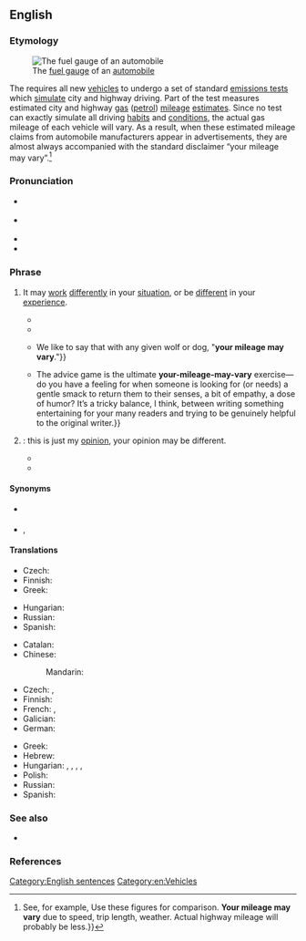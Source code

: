 ==English==
{{was wotd|2018|September|30}}

===Etymology===
[[File:Auto fuel gauge.jpg|thumb|The [[fuel gauge]] of an [[automobile]]]]

The {{w|United States Environmental Protection Agency}} requires all new [[vehicle]]s to undergo a set of standard [[emissions test]]s which [[simulate]] city and highway driving. Part of the test measures estimated city and highway [[gas#Noun|gas]] ([[petrol]]) [[mileage]] [[estimate#Noun|estimates]]. Since no test can exactly simulate all driving [[habit]]s and [[condition#Noun|conditions]], the actual gas mileage of each vehicle will vary. As a result, when these estimated mileage claims from automobile manufacturers appear in advertisements, they are almost always accompanied with the standard disclaimer “your mileage may vary”.<ref>See, for example, {{cite-journal|title=The Tough American Concord [advertisement]|magazine={{w|Field & Stream}}|location=New York, N.Y.|publisher=[[w:Hachette Filipacchi Media U.S.|CBS Publications]]|month=November|year=1981|volume=LXXXVI|issue=7|page=25|pageurl=https://books.google.com/books?id=La2FkOhS2XkC&pg=PA25|issn=0015-0673|oclc=263606705|passage=25 EPA EST[IMATED] MPG / {{...}} Use these figures for comparison. '''Your mileage may vary''' due to speed, trip length, weather. Actual highway mileage will probably be less.}}</ref>

===Pronunciation===
* {{a|RP}} {{IPA|en|/jə ˈmaɪlədʒ meɪ ˈvɛəɹi/}}
* {{a|GA}} {{IPA|en|/jɚ ˈmaɪlədʒ meɪ ˈvɛəɹi/}}
* {{audio|en|en-au-your mileage may vary.ogg|Audio (AU)}}
* {{hyphenation|en|your mile|age may vary}}

===Phrase===
{{head|en|phrase}}

# {{lb|en|North America|idiomatic|often|computing}} It may [[work#Verb|work]] [[differently]] in your [[situation]], or be [[different]] in your [[experience]].
#: {{ux|en|The battery lasts a day in my phone, but '''your mileage may vary'''.}}
#* {{quote-book|en|author=Jim Melton|author2=Alan R. Simon|chapter=Basic Data Definition Language (DDL)|title=Understanding the New SQL: A Complete Guide|location=San Francisco, Calif.|publisher={{w|Morgan Kaufmann Publishers}}|year=1993|section=section 4.3.4 (Temporary Tables)|page=74|pageurl=https://books.google.com//books?id=ZOOMSTZ4T_QC&pg=PA74|isbn=978-1-55860-245-8|passage=When that definition is executed, the metadata for the temporary table is put into your schema (most likely—'''your mileage may vary'''), but no space is allocated to hold data.}}
#* {{quote-book|en|author=Bob LeVitus|authorlink=Bob LeVitus|title=Macintosh System 7.5 for Dummies|series={{w|For Dummies}}|location=San Mateo, Calif.|publisher=[[w:International Data Group|IDG Books]]|year=1994|page=328|isbn=978-1-56884-197-7|passage=In other words, '''your mileage may vary''' and my disk-size figures are just estimates provided for your convenience.}}
#* {{quote-book|en|author=Jessica Addams|author2=Andrew Miller|chapter=Modern Wolf Mythology: The Things that ‘Everyone Knows’|chapterurl=https://books.google.com/books?id=aCPO4RsS4e4C&pg=PT57|title=Between Dog and Wolf: Understanding the Connection and the Confusion|location=Wenatchee, Wash.|publisher=Dogwise Publishing|year=2012|isbn=978-1-61781-055-8|passage=We pause here to emphasize that ''with animals, there are no absolutes''. {{...}} We like to say that with any given wolf or dog, "'''your mileage may vary'''."}}
#* {{quote-journal|en|author=Daniel Mallory Ortberg|authorlink=Daniel Mallory Ortberg|author2=Emily Yoffe|authorlink2=Emily Yoffe|title=Dear Prudie, from Prudie: Emily Yoffe’s advice to her successor, Mallory Ortberg|url=http://www.slate.com/articles/life/dear_prudence/2015/11/emily_yoffe_s_advice_to_mallory_ortberg_the_next_dear_prudence.html|archiveurl=https://web.archive.org/web/20180207052552/http://www.slate.com:80/articles/life/dear_prudence/2015/11/emily_yoffe_s_advice_to_mallory_ortberg_the_next_dear_prudence.html|archivedate=7 February 2018|magazine=[[w:Slate (magazine)|Slate]]|date=12 November 2015|passage=Mallory Ortberg: {{...}} The advice game is the ultimate '''your-mileage-may-vary''' exercise—do you have a feeling for when someone is looking for (or needs) a gentle smack to return them to their senses, a bit of empathy, a dose of humor? It’s a tricky balance, I think, between writing something entertaining for your many readers and trying to be genuinely helpful to the original writer.}}
# {{lb|en|North America|idiomatic}} {{non-gloss definition|Used to express a possible [[difference]] in [[taste#Noun|taste]]}}: this is just my [[opinion]], your opinion may be different.
#: {{ux|en|I think that red dress looks really good on you, but '''your mileage may vary''', of course.}}
#* {{quote-journal|en|author=Brian Truitt|title=Review: ‘Fate’ is furious enough to excite the faithful|url=https://www.usatoday.com/story/life/movies/2017/04/12/review-fate-of-the-furious-movie/100331360/|archiveurl=https://web.archive.org/web/20180906223033/https://www.usatoday.com/story/life/movies/2017/04/12/review-fate-of-the-furious-movie/100331360/|archivedate=6 September 2018|newspaper={{w|USA Today}}|date=12 April 2017|passage='''Your mileage may vary''' when it comes to the over-the-top carnage and in-your-face machismo, but it’s impressive just how bonkers ''Fate'' &#91;''{{w|The Fate of the Furious}}''&#93; is, like a litter of kittens hopped up on grade-A catnip.}}
#* {{quote-journal|en|author=Leslie Wu|title=Mobile Hotel Rooms are the New Home away from Home|url=https://www.forbes.com/sites/lesliewu/2018/08/31/mobile-hotel-rooms-are-the-new-home-away-from-home/|archiveurl=<!--Currently unable to archive using Archive.org-->|archivedate=|magazine={{w|Forbes}}|date=31 August 2018|passage=The privatization of luxury space in planes, trains and automobiles have certainly enhanced our ability to keep to ourselves on the road (see the rise of personal pods at airports for a recent example of the lengths people will go to for solitude). And as those spaces get increasingly automated, human interaction is becoming increasingly limited (although '''your mileage may vary''' as to how much you really enjoy that interaction with customs or gate agents).}}

====Synonyms====
* {{l|en|YMMV}} {{q|initialism}}
* {{l|en|your mileage may differ}}, {{l|en|YMMD}}

====Translations====
{{trans-top|it may work differently in your situation}}
* Czech: {{t|cs|[[možná]] [[to]] [[máte]] [[jinak]]}}
* Finnish: {{t|fi|[[sinun]] [[tilanteesta|tilanteestasi]] [[en]] [[osaa]] [[sanoa]]}}
* Greek: {{t|el|[[ίσως]] [[να]] [[δουλεύω|δουλεύει]] [[διαφορετικά]] [[για]] [[εσένα]]}}
{{trans-mid}}
* Hungarian: {{t|hu|[[ez]] ([[persze]]) [[mindenkinél]] [[másként]]/[[máshogy]]/[[máshogyan]] [[van]]/[[működik]]}}
* Russian: {{t|ru|[[э́то]] [[мо́жет]] [[срабо́тать]] у [[тебя́]] [[по-друго́му]]}}
* Spanish: {{t|es|[[podría]] [[funcionar]] [[diferentemente]] [[para]] [[ti]]}}
{{trans-bottom}}

{{trans-top-also|this is just my opinion|there's no accounting for taste}}
* Catalan: {{t|ca|és només la meva opinió}}
* Chinese:
*: Mandarin: {{t+|cmn|見仁見智}}
* Czech: {{t|cs|[[myslím]] [[si]] [[aspoň]] [[já]]}}, {{t|cs|proti gustu}}
* Finnish: {{t|fi|[[tämä]] [[on]] [[vain]] [[minun]] [[mielipide|mielipiteeni]]}}
* French: {{t|fr|[[ce]] [[n']][[est]] [[que]] [[mon]] [[avis]]}}, {{t+|fr|des goûts et des couleurs, on ne discute pas}}
* Galician: {{t|gl|[[só]] [[é]] [[a]] [[miña]] [[opinión]]}}
* German: {{t|de|meiner Meinung nach}}
{{trans-mid}}
* Greek: {{t|el|[[αυτή]] [[είναι]] [[απλά]] [[η]] [[γνώμη]] [[μου]]|sc=Grek}}
* Hebrew: {{t|he|זו רק דעתי|tr=zo rak da'ati}}
* Hungarian: {{t|hu|ízlések és pofonok}}, {{t|hu|kinek a pap, kinek a papné}}, {{t|hu|nem vagyunk egyformák}}, {{q|non-idiomatic ways}} {{t|hu|[[ez]] [[csak]] [[az]] [[én]] [[véleményem]]}}, {{t|hu|[[lehet]], [[hogy]] [[te]] [[másként]] [[látod]]}}
* Polish: {{t|pl|[[to]] [[tylko]] [[moje]] [[zdanie]]}}
* Russian: {{t|ru|[[э́то]] [[то́лько]] [[моё]] [[мне́ние]]}}
* Spanish: {{t|es|[[es]] [[solo]] [[mi]] [[opinión]]}}
{{trans-bottom}}

===See also===
* {{l|en|YKINMK}}

===References===
<references />

[[Category:English sentences]]
[[Category:en:Vehicles]]